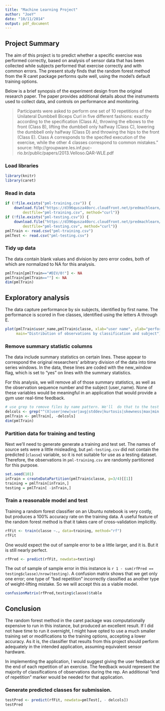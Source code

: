 ```yaml
---
title: "Machine Learning Project"
author: "JoeY"
date: "10/11/2014"
output: pdf_document
---
```

## Project Summary
The aim of this project is to predict whether a specific exercise was performed correctly, based on analysis of sensor data that has been collected while subjects performed that exercise correctly and with common errors. The present study finds that the random forest method from the R caret package performs quite well, using the model's default training options.

Below is a brief synopsis of the experiment design from the original research paper. The paper provides additional details about the instruments used to collect data, and controls on performance and monitoring. 

> Participants were asked to perform one set of 10 repetitions
of the Unilateral Dumbbell Biceps Curl in five different fashions: exactly according to the specification (Class A), throwing the elbows to the front (Class B), lifting the dumbbell
only halfway (Class C), lowering the dumbbell only halfway (Class D) and throwing the hips to the front (Class E). Class A corresponds to the specifed execution of the exercise, while the other 4 classes correspond to common mistakes." 
source: http://groupware.les.inf.puc-rio.br/public/papers/2013.Velloso.QAR-WLE.pdf

### Load libraries
```r
library(knitr)
library(caret)
```


### Read in data
```r
if (!file.exists("pml-training.csv")) {
    download.file("https://d396qusza40orc.cloudfront.net/predmachlearn/pml-training.csv", 
        destfile="pml-training.csv", method="curl")}
if (!file.exists("pml-testing.csv")) {
    download.file("https://d396qusza40orc.cloudfront.net/predmachlearn/pml-testing.csv", 
        destfile="pml-testing.csv", method="curl")}
pmlTrain <- read.csv("pml-training.csv")
pmlTest <- read.csv("pml-testing.csv")
```

### Tidy up data
The data contain blank values and division by zero error codes, both of which are normalized to NA for this analysis.
```r
pmlTrain[pmlTrain=="#DIV/0!"] <- NA
pmlTrain[pmlTrain==""] <- NA
dim(pmlTrain)
```

## Exploratory analysis
The data capture performance by six subjects, identified by first name. The performance is scored in five classes, identified using the letters A through E.
```r
plot(pmlTrain$user_name,pmlTrain$classe, xlab="user name", ylab="performance classification",
     main="Distribution of observations by classification and subject")
```

### Remove summary statistic columns
The data include summary statistics on certain lines. These appear to correspond the original researchers' arbitrary division of the data into time series windows. In the data, these lines are coded with the new_window flag, which is set to "yes" on lines with the summary statistics. 

For this analysis, we will remove all of those summary statistics, as well as the observation sequence number and the subject (user_name). None of these variables would be meaningful in an application that would provide a gym user real-time feedback.
```r
# use grep to remove files by name pattern. We'll  do that to the test data later.
delcols <- grep("^(X|user|new|var|avg|stddev|kurtosis|skewness|max|min|amplitude)", colnames(pmlTrain))
pmlTrain <- pmlTrain[, -delcols]
dim(pmlTrain)
```

### Partition data for training and testing
Next we'll need to generate generate a training and test set. The names of source sets were a little misleading, but `pml-testing.csv` did not contain the predicted (`classe`) variable, so it is not suitable for use as a testing dataset. Therefore, the observations in `pml-training.csv` are randomly partitioned for this purpose.
```r
set.seed(101)
inTrain = createDataPartition(pmlTrain$classe, p=3/4)[[1]]
training = pmlTrain[inTrain,]
testing = pmlTrain[ -inTrain,]
```

### Train a reasonable model and test
Training a random forest classifier on an Ubuntu notebook is very costly, but produces a 100% accuracy rate on the training data. A useful feature of the random forest method is that it takes care of cross-validation implicitly.
```r
rfFit <- train(classe ~., data=training, method="rf")
rfFit
```

One would expect the out of sample error to be a little larger, and it is. But it is still nearly perfect.
```r
rfPred <- predict(rfFit, newdata=testing)
```

The out of sample of sample error in this instance is `r 1 - sum(rfPred == testing$classe)/nrow(testing)`. A confusion matrix shows that we get only one error; one type of "bad repetition" incorrectly classified as another type of weight-lifting mistake. So we will accept this as a viable model.
```r
confusionMatrix(rfPred,testing$classe)$table
```

## Conclusion
The random forest method in the caret package was computationally expensive to run in this instance, but produced an excellent result. If I did not have time to run it overnight, I might have opted to use a much smaller training set or modifications to the training options, accepting a lower accuracy. As it is, the classifier that results from this project should perform adequately in the intended application, assuming equivalent sensor hardware. 

In implementing the application, I would suggest giving the user feedback at the end of each repetition of an exercise. The feedback would represent the majority of classifications of observations during the rep. An additional "end of repetition" marker would be needed for that application.

### Generate predicted classes for submission.
```r
testPred <- predict(rfFit, newdata=pmlTest[, - delcols])
testPred
```

